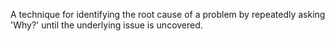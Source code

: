 
A technique for identifying the root cause of a problem by repeatedly asking 'Why?' until the underlying issue is uncovered.